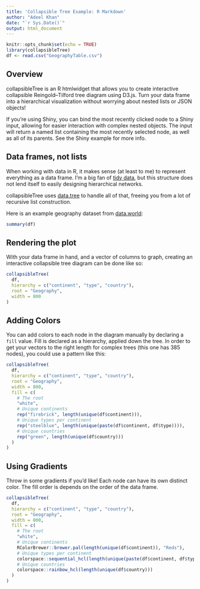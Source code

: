 ```yaml
---
title: 'Collapsible Tree Example: R Markdown'
author: "Adeel Khan"
date: "`r Sys.Date()`"
output: html_document
---
```


```r
knitr::opts_chunk$set(echo = TRUE)
library(collapsibleTree)
df <- read.csv("GeographyTable.csv")
```

## Overview

collapsibleTree is an R htmlwidget that allows you to create interactive collapsible Reingold–Tilford tree diagram using D3.js. Turn your data frame into a hierarchical visualization without worrying about nested lists or JSON objects!
  
If you're using Shiny, you can bind the most recently clicked node to a Shiny input, allowing for easier interaction with complex nested objects. The input will return a named list containing the most recently selected node, as well as all of its parents. See the Shiny example for more info.

## Data frames, not lists

When working with data in R, it makes sense (at least to me) to represent everything as a data frame. I'm a big fan of [tidy data](https://cran.r-project.org/web/packages/tidyr/vignettes/tidy-data.html), but this structure does not lend itself to easily designing hierarchical networks. 

collapsibleTree uses [data.tree](https://cran.r-project.org/web/packages/data.tree/vignettes/data.tree.html) to handle all of that, freeing you from a lot of recursive list construction.

Here is an example geography dataset from [data.world](https://data.world/glx/geography-table):

```r
summary(df)
```

## Rendering the plot

With your data frame in hand, and a vector of columns to graph, creating an interactive collapsible tree diagram can be done like so:

```r
collapsibleTree(
  df,
  hierarchy = c("continent", "type", "country"),
  root = "Geography",
  width = 800
)
```

## Adding Colors

You can add colors to each node in the diagram manually by declaring a `fill` value. Fill is declared as a hierarchy, applied down the tree. In order to get your vectors to the right length for complex trees (this one has 385 nodes), you could use a pattern like this:

```r
collapsibleTree(
  df,
  hierarchy = c("continent", "type", "country"),
  root = "Geography",
  width = 800,
  fill = c(
    # The root
    "white",
    # Unique continents
    rep("firebrick", length(unique(df$continent))),
    # Unique types per continent
    rep("steelblue", length(unique(paste(df$continent, df$type)))),
    # Unique countries
    rep("green", length(unique(df$country)))
  )
)
```


## Using Gradients

Throw in some gradients if you'd like! Each node can have its own distinct color. The fill order is depends on the order of the data frame.

```r
collapsibleTree(
  df,
  hierarchy = c("continent", "type", "country"),
  root = "Geography",
  width = 800,
  fill = c(
    # The root
    "white",
    # Unique continents
    RColorBrewer::brewer.pal(length(unique(df$continent)), "Reds"),
    # Unique types per continent
    colorspace::sequential_hcl(length(unique(paste(df$continent, df$type)))),
    # Unique countries
    colorspace::rainbow_hcl(length(unique(df$country)))
  )
)
```
